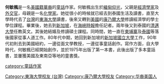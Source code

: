 {{Expand|time=2013-05-08T12:22:53+00:00 }}
{{Unreferenced|time=2013-05-08T12:22:53+00:00 }}
'''何敏楓'''{{BD|1951年|1月7日||||}}是一名[[美國籍華裔|美國籍華裔]]的[[童話|童話]]作家。何敏楓出生於[[緬甸|緬甸]][[仰光|仰光]]，父親是[[經濟學家|經濟學家]]及[[外交官|外交官]]，母親是一名[[化學家|化學家]]。她從很小的時候就已經去到泰國生活及讀書，直至大學時代去了[[台灣|台灣]]的[[東海大學_(台灣)|東海大學]]讀書，後來又轉到[[美國|美國]]的[[康乃爾大學|康乃爾大學]]修讀經濟學的學士學位課程。畢業後，她去到[[新加坡|新加坡]]，在[[海峽時報|海峽時報]]擔任記者。兩年後又到泰國的[[清邁大學|清邁大學]]任教英文。其後她結婚及修讀碩士課程。同時間，她一直在[[柬埔寨|柬埔寨]]及[[泰國|泰國]]等落後國家從事人道工作。80年代中期，她回到新加坡的[[新加坡國立大學|新加坡國立大學]]工作，90年代初則去到美國紐約，一邊從面文學教授，一邊從事童話創作。寫作方面，自大學時代，何敏楓已經開始創作，並於1975年出版了第一本書，此後出版了多本童話書，並屢獲美國及東南亞等地的童書獎。

{{Authority control}}
{{DEFAULTSORT:Ho Minfong}}
[[category:童話作家|category:童話作家]]
[[Category:東海大學校友_(台灣)|Category:東海大學校友 (台灣)]]
[[Category:康乃爾大學校友|Category:康乃爾大學校友]]
[[Category:华裔美国人|Category:华裔美国人]]